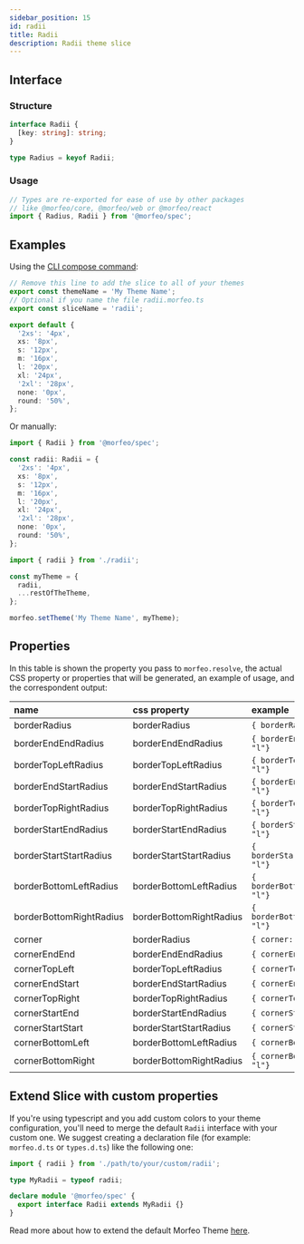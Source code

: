 ```yaml
---
sidebar_position: 15
id: radii
title: Radii
description: Radii theme slice
---
```


## Interface

### Structure

```typescript
interface Radii {
  [key: string]: string;
}

type Radius = keyof Radii;
```

### Usage

```typescript
// Types are re-exported for ease of use by other packages
// like @morfeo/core, @morfeo/web or @morfeo/react
import { Radius, Radii } from '@morfeo/spec';
```

## Examples

Using the [CLI compose command](../Features/CLI/compose.mdx):

```typescript title="radii.morfeo.ts"
// Remove this line to add the slice to all of your themes
export const themeName = 'My Theme Name';
// Optional if you name the file radii.morfeo.ts
export const sliceName = 'radii';

export default {
  '2xs': '4px',
  xs: '8px',
  s: '12px',
  m: '16px',
  l: '20px',
  xl: '24px',
  '2xl': '28px',
  none: '0px',
  round: '50%',
};
```

Or manually:

```typescript title="radii.ts"
import { Radii } from '@morfeo/spec';

const radii: Radii = {
  '2xs': '4px',
  xs: '8px',
  s: '12px',
  m: '16px',
  l: '20px',
  xl: '24px',
  '2xl': '28px',
  none: '0px',
  round: '50%',
};
```

```typescript title="theme.ts"
import { radii } from './radii';

const myTheme = {
  radii,
  ...restOfTheTheme,
};

morfeo.setTheme('My Theme Name', myTheme);
```

## Properties

In this table is shown the property you pass to `morfeo.resolve`, the actual CSS property or properties that will be generated,
an example of usage, and the correspondent output:

| name                    | css property            | example                            | output                               |
| :---------------------- | :---------------------- | :--------------------------------- | :----------------------------------- |
| borderRadius            | borderRadius            | `{ borderRadius: "l"} `            | `{"borderRadius":"20px"}`            |
| borderEndEndRadius      | borderEndEndRadius      | `{ borderEndEndRadius: "l"} `      | `{"borderEndEndRadius":"20px"}`      |
| borderTopLeftRadius     | borderTopLeftRadius     | `{ borderTopLeftRadius: "l"} `     | `{"borderTopLeftRadius":"20px"}`     |
| borderEndStartRadius    | borderEndStartRadius    | `{ borderEndStartRadius: "l"} `    | `{"borderEndStartRadius":"20px"}`    |
| borderTopRightRadius    | borderTopRightRadius    | `{ borderTopRightRadius: "l"} `    | `{"borderTopRightRadius":"20px"}`    |
| borderStartEndRadius    | borderStartEndRadius    | `{ borderStartEndRadius: "l"} `    | `{"borderStartEndRadius":"20px"}`    |
| borderStartStartRadius  | borderStartStartRadius  | `{ borderStartStartRadius: "l"} `  | `{"borderStartStartRadius":"20px"}`  |
| borderBottomLeftRadius  | borderBottomLeftRadius  | `{ borderBottomLeftRadius: "l"} `  | `{"borderBottomLeftRadius":"20px"}`  |
| borderBottomRightRadius | borderBottomRightRadius | `{ borderBottomRightRadius: "l"} ` | `{"borderBottomRightRadius":"20px"}` |
| corner                  | borderRadius            | `{ corner: "l"} `                  | `{"borderRadius":"20px"}`            |
| cornerEndEnd            | borderEndEndRadius      | `{ cornerEndEnd: "l"} `            | `{"borderEndEndRadius":"20px"}`      |
| cornerTopLeft           | borderTopLeftRadius     | `{ cornerTopLeft: "l"} `           | `{"borderTopLeftRadius":"20px"}`     |
| cornerEndStart          | borderEndStartRadius    | `{ cornerEndStart: "l"} `          | `{"borderEndStartRadius":"20px"}`    |
| cornerTopRight          | borderTopRightRadius    | `{ cornerTopRight: "l"} `          | `{"borderTopRightRadius":"20px"}`    |
| cornerStartEnd          | borderStartEndRadius    | `{ cornerStartEnd: "l"} `          | `{"borderStartEndRadius":"20px"}`    |
| cornerStartStart        | borderStartStartRadius  | `{ cornerStartStart: "l"} `        | `{"borderStartStartRadius":"20px"}`  |
| cornerBottomLeft        | borderBottomLeftRadius  | `{ cornerBottomLeft: "l"} `        | `{"borderBottomLeftRadius":"20px"}`  |
| cornerBottomRight       | borderBottomRightRadius | `{ cornerBottomRight: "l"} `       | `{"borderBottomRightRadius":"20px"}` |

## Extend Slice with custom properties

If you're using typescript and you add custom colors to your theme configuration, you'll need to merge
the default `Radii` interface with your custom one.
We suggest creating a declaration file (for example: `morfeo.d.ts` or `types.d.ts`) like the following one:

```typescript
import { radii } from './path/to/your/custom/radii';

type MyRadii = typeof radii;

declare module '@morfeo/spec' {
  export interface Radii extends MyRadii {}
}
```

Read more about how to extend the default Morfeo Theme [here](../Features/extendible.mdx).
